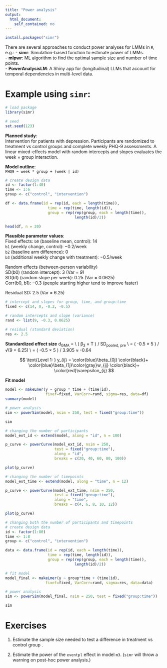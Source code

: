```yaml
---
title: "Power analysis"
output:
  html_document:
    self_contained: no
---
```


```r
install.packages("simr")
```

There are several approaches to conduct power analyses for LMMs in `R`, e.g.:
- **simr**: Simulation-based function to estimate power of LMMs.  
- **mlpwr**: ML algorithm to find the optimal sample size and number of time points.  
- **PowerAnalysisLM**: A Shiny app for (longitudinal) LLMs that account for temporal dependencies in multi-level data.

# Example using `simr`:

```r
# load package
library(simr)

# seed
set.seed(123)
```

**Planned study**:  
Intervention for patients with depression. Participants are randomized to treatment vs control groups and complete weekly PHQ-9 assessments. A linear mixed-effects model with random intercepts and slopes evaluates the week × group interaction.

**Model outline**:  
`PHQ9 ~ week * group + (week | id)`

```r
# create design data
id <- factor(1:40)
time <- 1:6
group <- c("control", "intervention")

df <- data.frame(id = rep(id, each = length(time)),
                   time = rep(time, length(id)),
                   group = rep(rep(group, each = length(time)), 
                               length(id)/2))

head(df, n = 20)
```

**Plausible parameter values**:  
Fixed effects: 
`b0` (baseline mean, control): 14   
`b1` (weekly change, control): −0.2/week   
`b2` (baseline arm difference): 0   
`b3` (additional weekly change with treatment): −0.5/week   
  
Random effects (between-person variability)   
SD(b0) (random intercept): 3 (Var = 9)  
SD(b1) (random slope per week): 0.25 (Var = 0.0625)  
Corr(b0, b1): −0.3 (people starting higher tend to improve faster)   
  
Residual SD: 2.5 (Var = 6.25)

```r
# intercept and slopes for group, time, and group:time
fixed <- c(14, 0, -0.2, -0.5)

# random intercepts and slope (variance)
rand <- list(9, -0.3, 0.0625)

# residual (standard deviation)
res <- 2.5
```

**Standardized effect size**
d<sub>GMA</sub> = \\
( &beta;<sub>3</sub> &times; T ) / SD<sub>pooled,&nbsp;pre</sub> \\
= ( -0.5 &times; 5 ) / &radic;(9 + 6.25) \\
= ( -0.5 &times; 5 ) / 3.905
&asymp; -0.64

$$
\text{Level 1: } y_{ij}
= \color{blue}\beta_{0j}
\color{black}+ \color{blue}\beta_{1j}\color{gray}w_{ij}
\color{black}+ \color{red}\varepsilon_{ij}
$$


**Fit model**
```r
model <- makeLmer(y ~ group * time + (time|id),
                  fixef=fixed, VarCorr=rand, sigma=res, data=df)
summary(model)
```

```r
# power analysis
sim <- powerSim(model, nsim = 250, test = fixed("group:time"))
```

```r
sim
```

```r
# changing the number of participants
model_ext_id <- extend(model, along = "id", n = 100)

p_curve <- powerCurve(model_ext_id, nsim = 250, 
                      test = fixed("group:time"), 
                      along = "id", 
                      breaks = c(20, 40, 60, 80, 100))
```

```r
plot(p_curve)
```

```r
# changing the number of timepoints
model_ext_time <- extend(model, along = "time", n = 12)

p_curve <- powerCurve(model_ext_time, nsim = 250, 
                      test = fixed("group:time"), 
                      along = "time", 
                      breaks = c(4, 6, 8, 10, 12))
```

```r
plot(p_curve)
```

```r
# changing both the number of participants and timepoints
# create design data
id <- factor(1:80)
time <- 1:8
group <- c("control", "intervention")

data <- data.frame(id = rep(id, each = length(time)),
                   time = rep(time, length(id)),
                   group = rep(rep(group, each = length(time)), 
                               length(id)/2))

# fit model
model_final <- makeLmer(y ~ group*time + (time|id),
                  fixef=fixed, VarCorr=rand, sigma=res, data=data)

# power analysis
sim <- powerSim(model_final, nsim = 250, test = fixed("group:time"))
```

```r
sim
```

# Exercises

1. Estimate the sample size needed to test a difference in treatment vs control group .

2. Estimate the power of the `eventpl` effect in model `m3`. (`simr` will throw a warning on post-hoc power analysis.)


